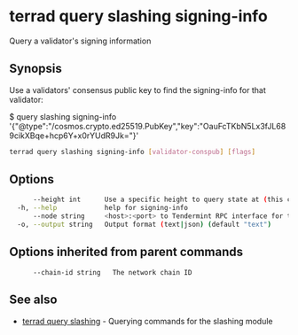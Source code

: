 # terrad query slashing signing-info

Query a validator's signing information

## Synopsis

Use a validators' consensus public key to find the signing-info for that validator:

$ <appd> query slashing signing-info '{"@type":"/cosmos.crypto.ed25519.PubKey","key":"OauFcTKbN5Lx3fJL689cikXBqe+hcp6Y+x0rYUdR9Jk="}'

```sh Terrad
terrad query slashing signing-info [validator-conspub] [flags]
```

## Options

```sh Terrad
      --height int      Use a specific height to query state at (this can error if the node is pruning state)
  -h, --help            help for signing-info
      --node string     <host>:<port> to Tendermint RPC interface for this chain (default "tcp://localhost:26657")
  -o, --output string   Output format (text|json) (default "text")
```

## Options inherited from parent commands

```
      --chain-id string   The network chain ID
```

## See also

* [terrad query slashing](terrad_query_slashing.mdx)	 - Querying commands for the slashing module


